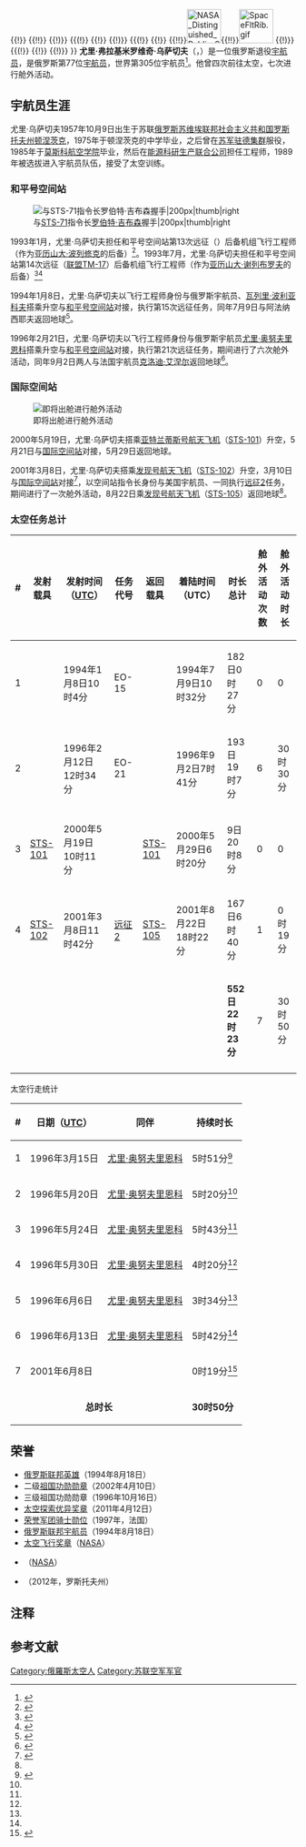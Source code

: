 {{UTC+0}}
{{Infobox astronaut
| image =File:Usachev.jpg
| name          =尤里·乌萨切夫
| type          =宇航员
| nationality   ={{flag|Russia}}
| birth_date    ={{Birth date and age|1957|10|9|df=y}}
| birth_place   =[[苏联|苏联]][[俄罗斯苏维埃联邦社会主义共和国|俄罗斯苏维埃联邦社会主义共和国]][[罗斯托夫州|罗斯托夫州]][[顿涅茨克_(俄罗斯)|顿涅茨克]]
| occupation    =宇航员，工程师
|eva1           =7
|eva2           =30时50分
| selection     =1989年
| time          =552日22时252分
| mission       ={{le|联盟TM-18|Soyuz TM-18}}（EO-15）<br>{{le|联盟TM-23|Soyuz TM-23}}（EO-21）<br/>[[STS-101|STS-101]]<br/>[[STS-102|STS-102]]/[[STS-105|STS-105]]（[[远征2|远征2]]）
| insignia      =[[Image:Soyuz_TM-18_patch.png|40px]] [[Image:Soyuz_TM-23_patch.png|30px]] [[Image:Sts-101-patch.png|40px]] [[Image:STS-102_Patch.svg|30px]] [[Image:Expedition_2_insignia.svg|30px]] [[File:Sts-105-patch.png|30px]]
| rank   = 中尉
| awards        ={{俄罗斯联邦英雄}} 
{{(!}}
{{!}} {{二级祖国功勋勋章}}  {{!!}}  {{三级祖国功勋勋章}} 
{{!)}}
{{(!}}
{{!}} {{太空探索优异奖章}}
{{!)}}
{{(!}}
{{!}} {{法国荣誉军团勋章}}{{!!}}[[File:NASA_Distinguished_Public_Service_Medal.gif|60px]]{{!!}}[[File:SpaceFltRib.gif|60px]]
{{!)}}
{{(!}}
{{!}}{{俄罗斯联邦宇航员徽章}}
{{!)}}
}}
'''尤里·弗拉基米罗维奇·乌萨切夫'''（{{lang-ru|Ю́рий Влади́мирович Усачёв|Yury Vladimirovich Usachov}}，{{bd|1957年|10月9日|}}）是一位俄罗斯退役[[宇航员|宇航员]]，是俄罗斯第77位[[宇航员|宇航员]]，世界第305位宇航员<ref>{{cite web |title=Позывные космонавтов |url=http://www.gctc.ru/main.php?id=156 |publisher=GCTC |language=ru |accessdate=2021-03-11 |archive-date=2019-04-21 |archive-url=https://web.archive.org/web/20190421055051/http://www.gctc.ru/main.php?id=156 |dead-url=no }}</ref>。他曾四次前往太空，七次进行舱外活动。
==宇航员生涯==
尤里·乌萨切夫1957年10月9日出生于苏联[[俄罗斯苏维埃联邦社会主义共和国|俄罗斯苏维埃联邦社会主义共和国]][[罗斯托夫州|罗斯托夫州]][[顿涅茨克_(俄罗斯)|顿涅茨克]]，1975年于顿涅茨克的中学毕业，之后曾在[[苏军驻德集群|苏军驻德集群]]服役，1985年于[[莫斯科航空学院|莫斯科航空学院]]毕业，然后在[[科罗廖夫能源火箭航天集团|能源科研生产联合公司]]担任工程师，1989年被选拔进入宇航员队伍，接受了太空训练。

===和平号空间站===
[[File:Astronaut_Gibson_Shakes_Hands_with_Cosmonaut_Dezhurov_-_GPN-2002-000062.jpg|与[[STS-71]]指令长[[罗伯特·吉布森|罗伯特·吉布森]]握手|200px|thumb|right]]

1993年1月，尤里·乌萨切夫担任和平号空间站第13次远征（{{le|联盟TM-16|Soyuz TM-16}}）后备机组飞行工程师（作为[[亚历山大·波列修克|亚历山大·波列修克]]的后备）<ref name="tm16">{{cite web|title=Spaceflight mission report: Soyuz TM-16|url=http://www.spacefacts.de/mission/english/soyuz-tm16.htm|publisher=SPACE FACTS|language=en|date=2020-08-12|accessdate=2021-03-11|archive-date=2020-10-26|archive-url=https://web.archive.org/web/20201026102559/http://www.spacefacts.de/mission/english/soyuz-tm16.htm|dead-url=no}}</ref>。1993年7月，尤里·乌萨切夫担任和平号空间站第14次远征（[[联盟TM-17|联盟TM-17]]）后备机组飞行工程师（作为[[亚历山大·谢列布罗夫|亚历山大·谢列布罗夫]]的后备）<ref name="tm17">{{cite web|title=Spaceflight mission report: Soyuz TM-17|url=http://www.spacefacts.de/mission/english/soyuz-tm17.htm|publisher=SPACE FACTS|language=en|date=2020-03-28|accessdate=2021-03-11|archive-date=2020-09-03|archive-url=https://web.archive.org/web/20200903102210/http://www.spacefacts.de/mission/english/soyuz-tm17.htm|dead-url=no}}</ref><ref name="Usachov">{{cite web|title=Cosmonaut Biography: Yuri Usachyov|url=http://www.spacefacts.de/bios/cosmonauts/english/usachyov_yuri.htm|publisher=SPACE FACTS|language=en|date=2018-08-25|accessdate=2021-03-11|archive-date=2018-07-25|archive-url=https://web.archive.org/web/20180725025705/http://www.spacefacts.de/bios/cosmonauts/english/usachyov_yuri.htm|dead-url=no}}</ref>

1994年1月8日，尤里·乌萨切夫以飞行工程师身份与俄罗斯宇航员{{le|维克多·阿法纳西耶夫|Viktor Afanasyev (cosmonaut)}}、[[瓦列里·波利亚科夫|瓦列里·波利亚科夫]]搭乘{{le|联盟TM-18|Soyuz TM-18}}升空与[[和平号空间站|和平号空间站]]对接，执行第15次远征任务，同年7月9日与阿法纳西耶夫返回地球<ref name="tm18">{{cite web|title=Spaceflight mission report: Soyuz TM-18|url=http://www.spacefacts.de/mission/english/soyuz-tm18.htm|publisher=SPACE FACTS|language=en|date=2020-08-12|accessdate=2021-03-11|archive-date=2020-10-28|archive-url=https://web.archive.org/web/20201028043347/http://www.spacefacts.de/mission/english/soyuz-tm18.htm|dead-url=no}}</ref>。

1996年2月21日，尤里·乌萨切夫以飞行工程师身份与俄罗斯宇航员[[尤里·奥努夫里恩科|尤里·奥努夫里恩科]]搭乘{{le|联盟TM-23|Soyuz TM-23}}升空与[[和平号空间站|和平号空间站]]对接，执行第21次远征任务，期间进行了六次舱外活动{{notetag|同时是单次飞行中最高的舱外活动次数。}}，同年9月2日两人与法国宇航员[[克洛迪·艾涅尔|克洛迪·艾涅尔]]返回地球<ref name="tm23">{{cite web|title=Spaceflight mission report: Soyuz TM-23|url=http://www.spacefacts.de/mission/english/soyuz-tm23.htm|publisher=SPACE FACTS|language=en|date=2020-08-12|accessdate=2021-03-11|archive-date=2020-10-26|archive-url=https://web.archive.org/web/20201026102601/http://www.spacefacts.de/mission/english/soyuz-tm23.htm|dead-url=no}}</ref>。
===国际空间站===
[[File:Dezhurov_spacewalk.jpg|即将出舱进行舱外活动]]

2000年5月19日，尤里·乌萨切夫搭乘[[亚特兰蒂斯号航天飞机|亚特兰蒂斯号航天飞机]]（[[STS-101|STS-101]]）升空{{notetag|同行的有美国宇航员{{le|詹姆斯·海塞尔|James D. Halsell}}、{{le|斯科特·赫罗威兹|Scott J. Horowitz}}、{{le|玛丽·韦伯|Mary E. Weber}}、{{le|杰弗里·威廉姆斯|Jeffrey N. Williams}}、{{le|詹姆斯·沃斯|James S. Voss}}、{{le|苏珊·赫尔姆斯|Susan J. Helms}}。}}，5月21日与[[国际空间站|国际空间站]]对接，5月29日返回地球。

2001年3月8日，尤里·乌萨切夫搭乘[[发现号航天飞机|发现号航天飞机]]（[[STS-102|STS-102]]）升空，3月10日与[[国际空间站|国际空间站]]对接<ref>{{cite news |title=美国“发现号”航天飞船抵达国际空间站 |url=http://news.eastday.com/epublish/gb/paper148/20010310/class014800014/hwz332953.htm |accessdate=2021-03-11 |work=东方新闻 |date=2001-03-10 |archive-date=2005-05-17 |archive-url=https://web.archive.org/web/20050517221317/http://news.eastday.com/epublish/gb/paper148/20010310/class014800014/hwz332953.htm |dead-url=no }}</ref>，以空间站指令长身份与美国宇航员{{le|詹姆斯·沃斯|James S. Voss}}、{{le|苏珊·赫尔姆斯|Susan J. Helms}}一同执行[[远征2|远征2]]任务{{notetag|一同发射的还有美国宇航员{{le|吉姆·韦瑟比|Jim Wetherbee}}、{{le|詹姆斯·凯利|James M. Kelly (astronaut)}}、{{le|保罗·理查兹|Paul W. Richards}}、{{le|安德鲁·托马斯|Andy Thomas}}。}}，期间进行了一次舱外活动，8月22日乘[[发现号航天飞机|发现号航天飞机]]（[[STS-105|STS-105]]）返回地球{{notetag|一同返回的还有美国宇航员{{le|斯科特·赫罗威兹|Scott J. Horowitz}}、{{le|弗雷德里克·斯托考|Frederick W. Sturckow}}、{{le|丹尼尔·巴利|Daniel T. Barry}}、{{le|帕特里克·弗雷斯特|Patrick G. Forrester}} 。}}<ref name="ex02"/>。

===太空任务总计===
{| class="wikitable"
! # !! 发射载具!! 发射时间（[[协调世界时|UTC]]） !! 任务代号 !! 返回载具 !!着陆时间（UTC）!! 时长总计 !! 舱外活动次数 !! 舱外活动时长
|-
| 1 || {{le|联盟TM-18|Soyuz TM-18}}|| 1994年1月8日10时4分 ||EO-15||{{le|联盟TM-18|Soyuz TM-18}}||1994年7月9日10时32分 || 182日0时27分 ||0||0
|-
| 2 || {{le|联盟TM-23|Soyuz TM-23}}|| 1996年2月12日12时34分 ||EO-21||{{le|联盟TM-23|Soyuz TM-23}}||1996年9月2日7时41分 || 193日19时7分 ||6||30时30分
|-
| 3 || [[STS-101|STS-101]]|| 2000年5月19日10时11分 ||  ||[[STS-101|STS-101]] ||2000年5月29日6时20分 || 9日20时8分 ||0||0
|-
| 4 || [[STS-102|STS-102]]|| 2001年3月8日11时42分 ||[[远征2|远征2]]||[[STS-105|STS-105]] ||2001年8月22日18时22分 || 167日6时40分 ||1||0时19分
|-
| colspan=6 | || '''552日22时23分'''||7||30时50分
|-
|}
;太空行走统计
{| class="wikitable" style="margin: 1em auto 1em auto;"
|-
! #
!日期（[[UTC|UTC]]）
!同伴
!持续时长
|-
| 1
| 1996年3月15日
| {{flagicon|RUS}} [[尤里·奥努夫里恩科|尤里·奥努夫里恩科]]
| 5时51分<ref name="eo23">{{cite web|title=Mir: Expedition 23|url=http://www.spacefacts.de/mir/english/mir-23.htm|publisher=SPACE FACTS|language=en|date=2020-04-29|accessdate=2021-03-11|archive-date=2020-10-27|archive-url=https://web.archive.org/web/20201027092542/http://www.spacefacts.de/mir/english/mir-23.htm|dead-url=no}}</ref>
|-
| 2
| 1996年5月20日{{notetag|结束时为5月21日。}}
| {{flagicon|RUS}} [[尤里·奥努夫里恩科|尤里·奥努夫里恩科]]
| 5时20分<ref name="eo23"/>
|-
| 3
| 1996年5月24日
| {{flagicon|RUS}} [[尤里·奥努夫里恩科|尤里·奥努夫里恩科]]
| 5时43分<ref name="eo23"/>
|-
| 4
| 1996年5月30日
| {{flagicon|RUS}} [[尤里·奥努夫里恩科|尤里·奥努夫里恩科]]
| 4时20分<ref name="eo23"/>
|-
| 5
| 1996年6月6日
| {{flagicon|RUS}} [[尤里·奥努夫里恩科|尤里·奥努夫里恩科]]
| 3时34分<ref name="eo23"/>
|-
| 6
| 1996年6月13日
| {{flagicon|RUS}} [[尤里·奥努夫里恩科|尤里·奥努夫里恩科]]
| 5时42分<ref name="eo23"/>
|-
| 7
| 2001年6月8日
| {{flagicon|USA}} {{le|詹姆斯·沃斯|James S. Voss}}
| 0时19分<ref name="ex02">{{cite web|title=ISS: Expedition 2|url=http://www.spacefacts.de/iss/english/exp_2.htm|publisher=SPACE FACTS|language=en|date=2020-12-12|accessdate=2021-03-11|archive-date=2010-12-21|archive-url=https://web.archive.org/web/20101221093958/http://spacefacts.de/iss/english/exp_2.htm|dead-url=no}}</ref>
|-
| colspan="3" |<center>'''总时长'''</center>
| '''30时50分'''
|}
==荣誉==
*[[俄罗斯联邦英雄|俄罗斯联邦英雄]]（1994年8月18日）
*二级[[祖国功勋勋章|祖国功勋勋章]]（2002年4月10日）
*三级祖国功勋勋章（1996年10月16日）
*[[太空探索优异奖章|太空探索优异奖章]]（2011年4月12日）
*[[法国荣誉军团勋章|荣誉军团骑士勋位]]（1997年，法国）
*[[俄罗斯联邦宇航员|俄罗斯联邦宇航员]]（1994年8月18日）
*[[美国宇航局太空飞行奖章|太空飞行奖章]]（[[NASA|NASA]]）
*{{le|美国宇航局杰出公共服务奖章|NASA Distinguished Public Service Medal|杰出公共服务奖章}}（[[NASA|NASA]]）
*{{link-ru|阿塔曼·普拉托夫勋章|Орден Атамана Платова}}（2012年，罗斯托夫州）
==注释==
{{notefoot}}
==参考文献==
{{Reflist|2}}
{{俄罗斯联邦宇航员}}
{{Authority control}}
{{DEFAULTSORT:Usachov, Yury}}
[[Category:俄羅斯太空人|Category:俄羅斯太空人]]
[[Category:苏联空军军官|Category:苏联空军军官]]